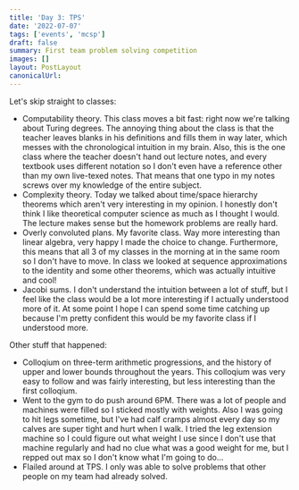 ```yaml
---
title: 'Day 3: TPS'
date: '2022-07-07'
tags: ['events', 'mcsp']
draft: false
summary: First team problem solving competition
images: []
layout: PostLayout
canonicalUrl:
---
```


Let's skip straight to classes:

- Computability theory. This class moves a bit fast: right now we're talking about Turing degrees. The annoying thing about the class is that the teacher leaves blanks in his definitions and fills them in way later, which messes with the chronological intuition in my brain. Also, this is the one class where the teacher doesn't hand out lecture notes, and every textbook uses different notation so I don't even have a reference other than my own live-texed notes. That means that one typo in my notes screws over my knowledge of the entire subject.
- Complexity theory. Today we talked about time/space hierarchy theorems which aren't very interesting in my opinion. I honestly don't think I like theoretical computer science as much as I thought I would. The lecture makes sense but the homework problems are really hard.
- Overly convoluted plans. My favorite class. Way more interesting than linear algebra, very happy I made the choice to change. Furthermore, this means that all 3 of my classes in the morning at in the same room so I don't have to move. In class we looked at sequence approximations to the identity and some other theorems, which was actually intuitive and cool!
- Jacobi sums. I don't understand the intuition between a lot of stuff, but I feel like the class would be a lot more interesting if I actually understood more of it. At some point I hope I can spend some time catching up because I'm pretty confident this would be my favorite class if I understood more.

Other stuff that happened:

- Colloqium on three-term arithmetic progressions, and the history of upper and lower bounds throughout the years. This colloqium was very easy to follow and was fairly interesting, but less interesting than the first colloqium.
- Went to the gym to do push around 6PM. There was a lot of people and machines were filled so I sticked mostly with weights. Also I was going to hit legs sometime, but I've had calf cramps almost every day so my calves are super tight and hurt when I walk. I tried the leg extension machine so I could figure out what weight I use since I don't use that machine regularly and had no clue what was a good weight for me, but I repped out max so I don't know what I'm going to do...
- Flailed around at TPS. I only was able to solve problems that other people on my team had already solved.
